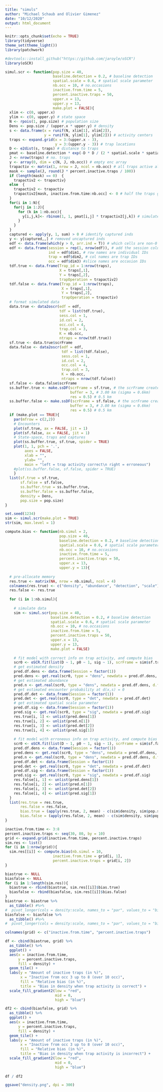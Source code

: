 ```yaml
---
title: "simuls"
author: "Michael Schaub and Olivier Gimenez"
date: "10/12/2020"
output: html_document
---
```


```r
knitr::opts_chunk$set(echo = TRUE)
library(tidyverse)
theme_set(theme_light())
library(patchwork)
```

```r
#devtools::install_github("https://github.com/jaroyle/oSCR")
library(oSCR)
```


```r
simul.scr <- function(pop.size = 40, 
                      baseline.detection = 0.2, # baseline detection
                      spatial.scale = 0.6, # spatial scale parameter
                      nb.occ = 10, # no.occasions
                      inactive.from.time = 5,
                      percent.inactive.traps = 50,
                      upper.x = 13,
                      upper.y = 13,
                      make.plot = FALSE){
  xlim <- c(0, upper.x) 
  ylim <- c(0, upper.y) # state space
  N <- rpois(1, pop.size) # population size
  Dens <- pop.size / (upper.x * upper.y) # density 
  s <- data.frame(x = runif(N, xlim[1], xlim[2]), 
                  y = runif(N, ylim[1], ylim[2])) # activity centers
  traps <- expand.grid(x = 3:(upper.x - 3), 
                       y = 3:(upper.y - 3)) # trap locations
  D <- e2dist(s, traps) # distance to traps
  pmat <- baseline.detection * exp(-D * D / (2 * spatial.scale * spatial.scale)) # prob(capture in traps)
  J <- nrow(traps) # no. traps
  y <- array(0, dim = c(N, J, nb.occ)) # empty enc array
  trapactiv <- matrix(1, nrow = J, ncol = nb.occ) # all traps active all the time
  mask <- sample(J, round(J * percent.inactive.traps / 100))
  if (length(mask) == 0)  {
    trapactiv2 <- trapactiv}
  else  {
    trapactiv2 <- trapactiv
    trapactiv2[mask, inactive.from.time:nb.occ] <- 0 # half the traps get inactive half way
  }
  for(i in 1:N){
    for(j in 1:J){
      for (k in 1:nb.occ){
        y[i,j,k]<- rbinom(1, 1, pmat[i,j] * trapactiv2[j,k]) # simulate [i,j,k] encounters
      }
    }
  }
  captured <- apply(y, 1, sum) > 0 # identify captured inds
  y <- y[captured,,] # removed uncaptured inds
  edf <- data.frame(which(y > 0, arr.ind = T)) # which cells are non-0 (caps)
  edf <- data.frame(session = rep(1, nrow(edf)), # add the session column
                    ind = edf$dim1, # row names are individual IDs
                    trap = edf$dim2, # col names are trap IDs
                    occ = edf$dim3) #slice names are occasion IDs
  tdf.true <- data.frame(Trap_id = 1:nrow(traps),
                         X = traps[,1],
                         Y = traps[,2],
                         trapOperation = trapactiv2)
  tdf.false <- data.frame(Trap_id = 1:nrow(traps),
                          X = traps[,1],
                          Y = traps[,2],
                          trapOperation = trapactiv)
  # format simulated data
  data.true <- data2oscr(edf = edf,
                         tdf = list(tdf.true),
                         sess.col = 1,
                         id.col = 2,
                         occ.col = 4,
                         trap.col = 3,
                         K = nb.occ,
                         ntraps = nrow(tdf.true))
  sf.true <- data.true$scrFrame
  data.false <- data2oscr(edf = edf,
                          tdf = list(tdf.false),
                          sess.col = 1,
                          id.col = 2,
                          occ.col = 4,
                          trap.col = 3,
                          K = nb.occ,
                          ntraps = nrow(tdf.false))
  sf.false <- data.false$scrFrame
  ss.buffer.true <- make.ssDF(scrFrame = sf.true, # the scrFrame created above
                              buffer = 3, # 3.00 km (sigma = 0.6km)
                              res = 0.5) # 0.5 km
  ss.buffer.false <- make.ssDF(scrFrame = sf.false, # the scrFrame created above
                              buffer = 3, # 3.00 km (sigma = 0.6km)
                              res = 0.5) # 0.5 km
  if (make.plot == TRUE){
    par(mfrow = c(2,2))
    # Encounters
    plot(sf.true, ax = FALSE, jit = 1)
    plot(sf.false, ax = FALSE, jit = 1)
    # State-space, traps and captures
    plot(ss.buffer.true, sf.true, spider = TRUE) 
    plot(1, 1, pch = '.', 
         axes = FALSE, 
         xlab = "",
         ylab= "",
         main = "left = trap activity correct\n right = erroneous")
    #plot(ss.buffer.false, sf.false, spider = TRUE) 
    }
  list(sf.true = sf.true, 
       sf.false = sf.false, 
       ss.buffer.true = ss.buffer.true, 
       ss.buffer.false = ss.buffer.false,
       density = Dens,
       pop.size = pop.size)
}
```


```r
set.seed(1234)
sim <- simul.scr(make.plot = TRUE)
str(sim, max.level = 1)
```

```r
compute.bias <- function(nb.simul = 2,
                         pop.size = 40, 
                         baseline.detection = 0.2, # baseline detection
                         spatial.scale = 0.6, # spatial scale parameter
                         nb.occ = 10, # no.occasions
                         inactive.from.time = 5,
                         percent.inactive.traps = 50,
                         upper.x = 13,
                         upper.y = 13){
  
  # pre-allocate memory
  res.true <- matrix(NA, nrow = nb.simul, ncol = 4)
  colnames(res.true) <- c("density", "abundance", "detection", "scale")
  res.false <- res.true
  
  for (i in 1:nb.simul){
    
    # simulate data
    sim <- simul.scr(pop.size = 40, 
                     baseline.detection = 0.2, # baseline detection
                     spatial.scale = 0.6, # spatial scale parameter
                     nb.occ = 10, # no.occasions
                     inactive.from.time = 5,
                     percent.inactive.traps = 50,
                     upper.x = 13,
                     upper.y = 13,
                     make.plot = FALSE)
    
    # fit model with correct info on trap activity, and compute bias
    scr0 <- oSCR.fit(list(D ~ 1, p0 ~ 1, sig ~ 1), scrFrame = sim$sf.true, ssDF = sim$ss.buffer.true)
    # get estimated density
    pred.df.dens <- data.frame(Session = factor(1))
    pred.dens <- get.real(scr0, type = "dens", newdata = pred.df.dens, d.factor = 4)
    # get estimated abundance
    pred.n <- get.real(scr0, type = "dens", newdata = pred.df.dens, d.factor = nrow(scr0$ssDF[[1]]))
    # get estimated encounter probability at d(x,s) = 0
    pred.df.det <- data.frame(Session = factor(1))
    pred.det <- get.real(scr0, type = "det", newdata = pred.df.det)
    # get estimated spatial scale parameter
    pred.df.sig <- data.frame(Session = factor(1))
    pred.sig <- get.real(scr0, type = "sig", newdata = pred.df.sig)
    res.true[i, 1] <- unlist(pred.dens[1])
    res.true[i, 2] <- unlist(pred.n[1])
    res.true[i, 3] <- unlist(pred.det[2])
    res.true[i, 4] <- unlist(pred.sig[1])
    
    # fit model with erroneous info on trap activity, and compute bias
    scr0 <- oSCR.fit(list(D ~ 1, p0 ~ 1, sig ~ 1), scrFrame = sim$sf.false, ssDF = sim$ss.buffer.false)
    pred.df.dens <- data.frame(Session = factor(1))
    pred.dens <- get.real(scr0, type = "dens", newdata = pred.df.dens, d.factor = 4)
    pred.n <- get.real(scr0, type = "dens", newdata = pred.df.dens, d.factor = nrow(scr0$ssDF[[1]]))
    pred.df.det <- data.frame(Session = factor(1))
    pred.det <- get.real(scr0, type = "det", newdata = pred.df.det)
    pred.df.sig <- data.frame(Session = factor(1))
    pred.sig <- get.real(scr0, type = "sig", newdata = pred.df.sig)
    res.false[i, 1] <- unlist(pred.dens[1])
    res.false[i, 2] <- unlist(pred.n[1])
    res.false[i, 3] <- unlist(pred.det[2])
    res.false[i, 4] <- unlist(pred.sig[1])
  }
  list(res.true = res.true,
       res.false = res.false,
       bias.true = (apply(res.true, 2, mean) - c(sim$density, sim$pop.size, baseline.detection, spatial.scale)) / c(sim$density, sim$pop.size, baseline.detection, spatial.scale) * 100,
       bias.false = (apply(res.false, 2, mean) - c(sim$density, sim$pop.size, baseline.detection, spatial.scale)) / c(sim$density, sim$pop.size, baseline.detection, spatial.scale) * 100)
}
```

```r
inactive.from.time <- 3:8
percent.inactive.traps <- seq(30, 80, by = 10)
grid <- expand.grid(inactive.from.time, percent.inactive.traps)
sim.res <- list()
for (i in 1:nrow(grid)){
  sim.res[[i]] <- compute.bias(nb.simul = 10,
                      inactive.from.time = grid[i, 1],
                      percent.inactive.traps = grid[i, 2])
}
```


```r
biastrue <- NULL
biasfalse <- NULL
for (i in 1:length(sim.res)){
  biastrue <- rbind(biastrue, sim.res[[i]]$bias.true)
  biasfalse <- rbind(biasfalse, sim.res[[i]]$bias.false)
}
biastrue <- biastrue %>%
  as_tibble() #%>%
#  pivot_longer(cols = density:scale, names_to = "par", values_to = "bias")
biasfalse <- biasfalse %>%
  as_tibble() #%>%
#  pivot_longer(cols = density:scale, names_to = "par", values_to = "bias")

colnames(grid) <- c("inactive.from.time", "percent.inactive.traps")

df <- cbind(biastrue, grid) %>%
  as_tibble() %>%
  ggplot() + 
  aes(x = inactive.from.time, 
      y = percent.inactive.traps, 
      fill = density) + 
  geom_tile() + 
  labs(y = "Amount of inactive traps (in %)",
       x = "Inactive from occ 3 up to 8 (over 10 occ)",
       fill = "Relative bias (in %)",
       title = "Bias in density when trap activity is correct") + 
  scale_fill_gradient2(low = "red", 
                       mid = 0, 
                       high = "blue")

df2 <- cbind(biasfalse, grid) %>%
  as_tibble() %>%
  ggplot() + 
  aes(x = inactive.from.time, 
      y = percent.inactive.traps, 
      fill = density) + 
  geom_tile() + 
  labs(y = "Amount of inactive traps (in %)",
       x = "Inactive from occ 3 up to 8 (over 10 occ)",
       fill = "Relative bias (in %)",
       title = "Bias in density when trap activity is incorrect") + 
  scale_fill_gradient2(low = "red", 
                       mid = 0, 
                       high = "blue")
  
df / df2

ggsave("density.png", dpi = 300)
```



